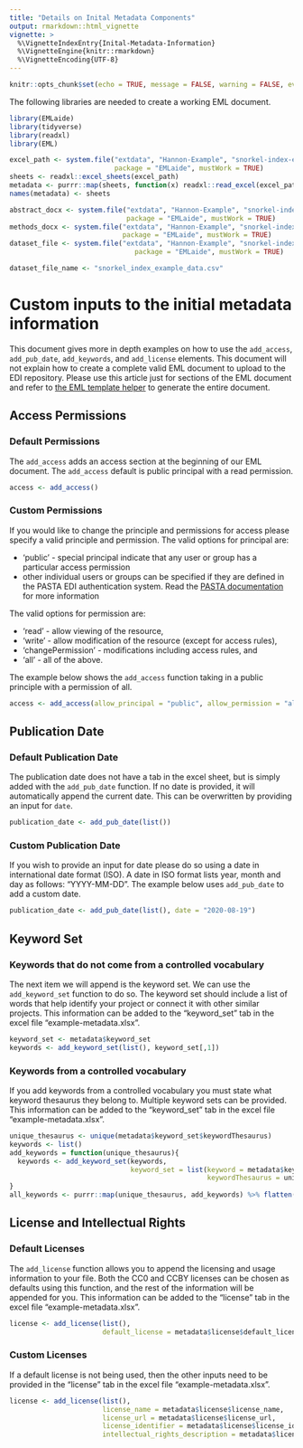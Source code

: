 ```yaml
---
title: "Details on Inital Metadata Components"
output: rmarkdown::html_vignette
vignette: >
  %\VignetteIndexEntry{Inital-Metadata-Information}
  %\VignetteEngine{knitr::rmarkdown}
  %\VignetteEncoding{UTF-8}
---
```


```r
knitr::opts_chunk$set(echo = TRUE, message = FALSE, warning = FALSE, eval = FALSE)
```
The following libraries are needed to create a working EML document. 
```r
library(EMLaide)
library(tidyverse)
library(readxl)
library(EML)
```

```r
excel_path <- system.file("extdata", "Hannon-Example", "snorkel-index-example-metadata.xlsx", 
                          package = "EMLaide", mustWork = TRUE)
sheets <- readxl::excel_sheets(excel_path)
metadata <- purrr::map(sheets, function(x) readxl::read_excel(excel_path, sheet = x))
names(metadata) <- sheets

abstract_docx <- system.file("extdata", "Hannon-Example", "snorkel-index-example-abstract.docx", 
                             package = "EMLaide", mustWork = TRUE)
methods_docx <- system.file("extdata", "Hannon-Example", "snorkel-index-example-methods.docx", 
                            package = "EMLaide", mustWork = TRUE)
dataset_file <- system.file("extdata", "Hannon-Example", "snorkel-index-example-data.csv",
                               package = "EMLaide", mustWork = TRUE)

dataset_file_name <- "snorkel_index_example_data.csv"
```
# Custom inputs to the initial metadata information 

This document gives more in depth examples on how to use the `add_access`, `add_pub_date`,
`add_keywords`, and `add_license` elements. This document will not explain how to create a complete valid EML document to upload to the EDI repository. Please use this article just for sections of the EML document and refer to [the EML template helper](https://cvpia-osc.github.io/EMLaide//articles/creating-EML.html) to generate the entire document.

## Access Permissions 
### Default Permissions
The `add_access` adds an access section at the beginning of our EML document. The 
`add_access` default is public principal with a read permission. 

```r
access <- add_access()
```

### Custom Permissions 
If you would like to change the principle and permissions for access please specify a 
valid principle and permission. 
The valid options for principal are:

  * 'public' - special principal indicate that any user or group has a particular access permission   
  * other individual users or groups can be specified if they are defined in the PASTA EDI authentication 
   system. Read the [PASTA documentation](https://pastaplus-core.readthedocs.io/_/downloads/en/latest/pdf/) for more information 
   
The valid options for permission are:  

  * 'read' - allow viewing of the resource, 
  * 'write' - allow modification of the resource (except for access rules),   
  * 'changePermission' - modifications including access rules, and  
  * 'all' - all of the above.

The example below shows the `add_access` function taking in a public principle with a permission of all. 
```r
access <- add_access(allow_principal = "public", allow_permission = "all")
```

## Publication Date 
### Default Publication Date
The publication date does not have a tab in the excel sheet, but is simply added with 
the `add_pub_date` function. If no date is provided, it will automatically append
the current date. This can be overwritten by providing an input for `date`. 

```r
publication_date <- add_pub_date(list())
```

### Custom Publication Date 
If you wish to provide an input for date please do so using a date in international date 
format (ISO). A date in ISO format lists year, month and day as follows: "YYYY-MM-DD". The example 
below uses `add_pub_date` to add a custom date. 
```r
publication_date <- add_pub_date(list(), date = "2020-08-19")
```

## Keyword Set 
### Keywords that do not come from a controlled vocabulary 
The next item we will append is the keyword set. We can use the `add_keyword_set` 
function to do so. The keyword set should include a list of words that help 
identify your project or connect it with other similar projects. This information can 
be added to the "keyword_set" tab in the excel file "example-metadata.xlsx".

```r
keyword_set <- metadata$keyword_set
keywords <- add_keyword_set(list(), keyword_set[,1])
```

### Keywords from a controlled vocabulary
If you add keywords
from a controlled vocabulary you must state what keyword thesaurus they belong to. 
Multiple keyword sets can be provided. This information can 
be added to the "keyword_set" tab in the excel file "example-metadata.xlsx".

```r
unique_thesaurus <- unique(metadata$keyword_set$keywordThesaurus)
keywords <- list()
add_keywords = function(unique_thesaurus){
  keywords <- add_keyword_set(keywords, 
                              keyword_set = list(keyword = metadata$keyword_set$keyword[metadata$keyword_set$keywordThesaurus == unique_thesaurus],
                                                 keywordThesaurus = unique_thesaurus))
}
all_keywords <- purrr::map(unique_thesaurus, add_keywords) %>% flatten()
```

## License and Intellectual Rights
### Default Licenses 
The `add_license` function allows you to append the licensing and usage information 
to your file.  Both the CC0 and CCBY licenses can be chosen as defaults using 
this function, and the rest of the information will be appended for you. This information 
can be added to the "license" tab in the excel file "example-metadata.xlsx".

```r
license <- add_license(list(), 
                       default_license = metadata$license$default_license)

```

### Custom Licenses 
If a default license is not being used, then the other inputs need to be provided in 
the "license" tab in the excel file "example-metadata.xlsx". 
```r
license <- add_license(list(),
                       license_name = metadata$license$license_name,
                       license_url = metadata$license$license_url,
                       license_identifier = metadata$license$license_identifier,
                       intellectual_rights_description = metadata$license$intellectual_rights_description)

```






